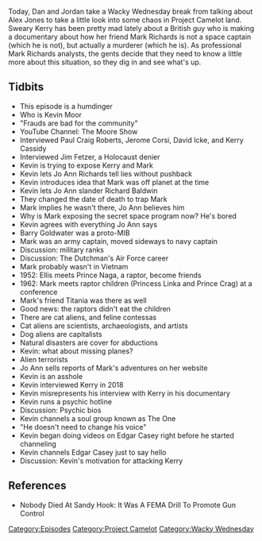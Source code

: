 {{DEFAULTSORT:
    #_EPISODE_0291:Feline Contessas And Canine Capitalists
}}{{Episode
    | title           = Feline Contessas And Canine Capitalists
    | caption         = Listen to this episode on [https://knowledgefight.libsyn.com/knowledge-fight-feline-contessas-and-canine-capitalists Libsyn] [https://open.spotify.com/episode/7y9GQrr1EHek7idegQUSGd Spotify]
    | episodeNumber   = 291
    | length          = 01:54:39
    | airDate         = May 1, 2019
    | episodeType     = [[:Category:Project Camelot|Project Camelot]], [[:Category:Wacky Wednesday|Wacky Wednesday]]
    | appearance      = [[Kevin Moore]], [[Kerry Cassidy]], [[Mark Richards]], [[Paul Craig Roberts]], [[Jerome Corsi]], [[David Icke]], [[Jim Fetzer]], [[Jo Ann Richards]], [[Richard Baldwin]], [[Barry Goldwater]], [[The Dutchman]], [[Prince Naga]], [[Princess Linka]], [[Prince Crag]], [[Titania]], [[David]], [[Earth Angel]], [[Galaxy]], [[Rashme]], [[The One]], [[Edgar Casey]]
    | previousEpisode = [[290: April 25-26, 2019]]
    | nextEpisode     = [[292: January 14, 2013]]
}}

{{Stub}}

Today, Dan and Jordan take a Wacky Wednesday break from talking about Alex Jones to take a little look into some chaos in Project Camelot land. Sweary Kerry has been pretty mad lately about a British guy who is making a documentary about how her friend Mark Richards is not a space captain (which he is not), but actually a murderer (which he is). As professional Mark Richards analysts, the gents decide that they need to know a little more about this situation, so they dig in and see what's up.

==Tidbits==

*This episode is a humdinger
*Who is Kevin Moor
*"Frauds are bad for the community"
*YouTube Channel: The Moore Show
*Interviewed Paul Craig Roberts, Jerome Corsi, David Icke, and Kerry Cassidy
*Interviewed Jim Fetzer, a Holocaust denier
*Kevin is trying to expose Kerry and Mark
*Kevin lets Jo Ann Richards tell lies without pushback
*Kevin introduces idea that Mark was off planet at the time
*Kevin lets Jo Ann slander Richard Baldwin
*They changed the date of death to trap Mark
*Mark implies he wasn't there, Jo Ann believes him
*Why is Mark exposing the secret space program now? He's bored
*Kevin agrees with everything Jo Ann says
*Barry Goldwater was a proto-MIB
*Mark was an army captain, moved sideways to navy captain
*Discussion: military ranks
*Discussion: The Dutchman's Air Force career
*Mark probably wasn't in Vietnam
*1952: Ellis meets Prince Naga, a raptor, become friends
*1962: Mark meets raptor children (Princess Linka and Prince Crag) at a conference
*Mark's friend Titania was there as well
*Good news: the raptors didn't eat the children
*There are cat aliens, and feline contessas
*Cat aliens are scientists, archaeologists, and artists
*Dog aliens are capitalists
*Natural disasters are cover for abductions
*Kevin: what about missing planes?
*Alien terrorists
*Jo Ann sells reports of Mark's adventures on her website
*Kevin is an asshole
*Kevin interviewed Kerry in 2018
*Kevin misrepresents his interview with Kerry in his documentary
*Kevin runs a psychic hotline
*Discussion: Psychic bios
*Kevin channels a soul group known as The One
*"He doesn't need to change his voice"
*Kevin began doing videos on Edgar Casey right before he started channeling
*Kevin channels Edgar Casey just to say hello
*Discussion: Kevin's motivation for attacking Kerry

==References==

*Nobody Died At Sandy Hook: It Was A FEMA Drill To Promote Gun Control

[[Category:Episodes]]
[[Category:Project Camelot]]
[[Category:Wacky Wednesday]]
